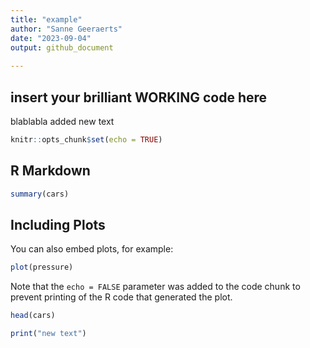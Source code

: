 ```yaml
---
title: "example"
author: "Sanne Geeraerts"
date: "2023-09-04"
output: github_document
 
---
```

## insert your brilliant WORKING code here
blablabla
added new text

```r
knitr::opts_chunk$set(echo = TRUE)
```

## R Markdown


```r
summary(cars)
```

## Including Plots

You can also embed plots, for example:

```r
plot(pressure)
```

Note that the `echo = FALSE` parameter was added to the code chunk to prevent printing of the R code that generated the plot.

```r
head(cars)

```
```r
print("new text")
```

